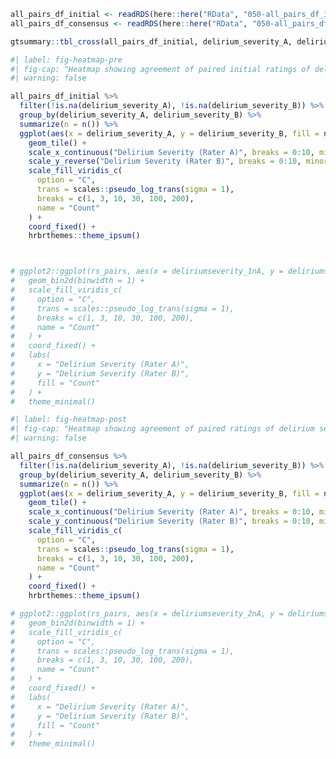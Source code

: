 

```r

all_pairs_df_initial <- readRDS(here::here("RData", "050-all_pairs_df_initial.rds"))
all_pairs_df_consensus <- readRDS(here::here("RData", "050-all_pairs_df_consensus.rds"))
```

```r

gtsummary::tbl_cross(all_pairs_df_initial, delirium_severity_A, delirium_severity_B)
```


```r
#| label: fig-heatmap-pre
#| fig-cap: "Heatmap showing agreement of paired initial ratings of delirium severity"
#| warning: false

all_pairs_df_initial %>%
  filter(!is.na(delirium_severity_A), !is.na(delirium_severity_B)) %>%
  group_by(delirium_severity_A, delirium_severity_B) %>%
  summarize(n = n()) %>%
  ggplot(aes(x = delirium_severity_A, y = delirium_severity_B, fill = n)) +
    geom_tile() +
    scale_x_continuous("Delirium Severity (Rater A)", breaks = 0:10, minor_breaks = NULL) +
    scale_y_reverse("Delirium Severity (Rater B)", breaks = 0:10, minor_breaks = NULL) +
    scale_fill_viridis_c(
      option = "C",
      trans = scales::pseudo_log_trans(sigma = 1),
      breaks = c(1, 3, 10, 30, 100, 200),
      name = "Count"
    ) +
    coord_fixed() +
    hrbrthemes::theme_ipsum()



# ggplot2::ggplot(rs_pairs, aes(x = deliriumseverity_1nA, y = deliriumseverity_1nB)) +
#   geom_bin2d(binwidth = 1) +
#   scale_fill_viridis_c(
#     option = "C",
#     trans = scales::pseudo_log_trans(sigma = 1),
#     breaks = c(1, 3, 10, 30, 100, 200),
#     name = "Count"
#   ) +
#   coord_fixed() +
#   labs(
#     x = "Delirium Severity (Rater A)",
#     y = "Delirium Severity (Rater B)",
#     fill = "Count"
#   ) +
#   theme_minimal()
```

```r
#| label: fig-heatmap-post
#| fig-cap: "Heatmap showing agreement of paired ratings of delirium severity after consensus process"
#| warning: false

all_pairs_df_consensus %>%
  filter(!is.na(delirium_severity_A), !is.na(delirium_severity_B)) %>%
  group_by(delirium_severity_A, delirium_severity_B) %>%
  summarize(n = n()) %>%
  ggplot(aes(x = delirium_severity_A, y = delirium_severity_B, fill = n)) +
    geom_tile() +
    scale_x_continuous("Delirium Severity (Rater A)", breaks = 0:10, minor_breaks = NULL) +
    scale_y_continuous("Delirium Severity (Rater B)", breaks = 0:10, minor_breaks = NULL) +
    scale_fill_viridis_c(
      option = "C",
      trans = scales::pseudo_log_trans(sigma = 1),
      breaks = c(1, 3, 10, 30, 100, 200),
      name = "Count"
    ) +
    coord_fixed() +
    hrbrthemes::theme_ipsum()

# ggplot2::ggplot(rs_pairs, aes(x = deliriumseverity_2nA, y = deliriumseverity_2nB)) +
#   geom_bin2d(binwidth = 1) +
#   scale_fill_viridis_c(
#     option = "C",
#     trans = scales::pseudo_log_trans(sigma = 1),
#     breaks = c(1, 3, 10, 30, 100, 200),
#     name = "Count"
#   ) +
#   coord_fixed() +
#   labs(
#     x = "Delirium Severity (Rater A)",
#     y = "Delirium Severity (Rater B)",
#     fill = "Count"
#   ) +
#   theme_minimal()
```
